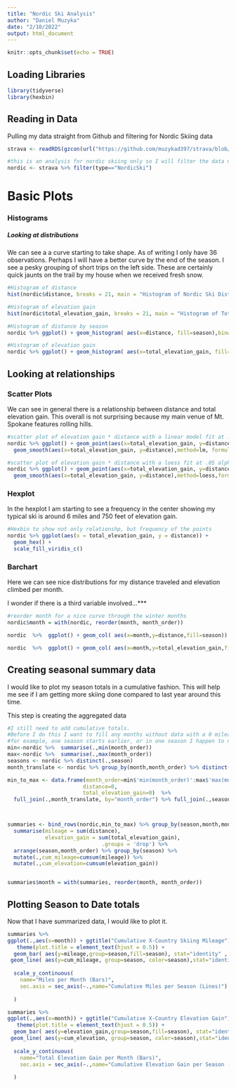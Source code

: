```yaml
---
title: "Nordic Ski Analysis"
author: "Daniel Muzyka"
date: "2/10/2022"
output: html_document
---
```


```r
knitr::opts_chunk$set(echo = TRUE)
```

## Loading Libraries

```r
library(tidyverse)
library(hexbin)
```

## Reading in Data

Pulling my data straight from Github and filtering for Nordic Skiing data

```r

strava <- readRDS(gzcon(url("https://github.com/muzykad397/strava/blob/main/data/strava.RDS?raw=true")))

#this is an analysis for nordic skiing only so I will filter the data now
nordic <- strava %>% filter(type=="NordicSki") 
```

# Basic Plots

### Histograms

##### Looking at distributions
We can see a a curve starting to take shape. As of writing I only have 36 observations. Perhaps I will have a better curve by the end of the season. I see a pesky grouping of short trips on the left side. These are certainly quick jaunts on the trail by my house when we received fresh snow.

```r
#Histogram of distance
hist(nordic$distance, breaks = 21, main = "Histogram of Nordic Ski Distances", xlab = 'Distance (Miles)')

#Histogram of elevation gain
hist(nordic$total_elevation_gain, breaks = 21, main = "Histogram of Total Elevation Gains", xlab = 'Elevation Gains (Feet)')

#Histogram of distance by season
nordic %>% ggplot() + geom_histogram( aes(x=distance, fill=season),binwidth = .5)

#Histogram of elevation gain
nordic %>% ggplot() + geom_histogram( aes(x=total_elevation_gain, fill=season),binwidth = 50)
```

## Looking at relationships

### Scatter Plots

We can see in general there is a relationship between distance and total elevation gain.
This overall is not surprising because my main venue of Mt. Spokane features rolling hills. 

```r
#scatter plot of elevation gain * distance with a linear model fit at .05 alpha 
nordic %>% ggplot() + geom_point(aes(x=total_elevation_gain, y=distance, color=season)) + 
  geom_smooth(aes(x=total_elevation_gain, y=distance),method=lm, formula=y~x, level=0.95)

#scatter plot of elevation gain * distance with a loess fit at .05 alpha
nordic %>% ggplot() + geom_point(aes(x=total_elevation_gain, y=distance, color=season)) + 
  geom_smooth(aes(x=total_elevation_gain, y=distance),method=loess,formula=y~x, level=0.95)
```

### Hexplot
In the hexplot I am starting to see a frequency in the center showing my typical ski is around 6 miles and 750 feet of elevation gain. 
```r
#Hexbin to show not only relationshp, but frequency of the points
nordic %>% ggplot(aes(x = total_elevation_gain, y = distance)) + 
  geom_hex() +
  scale_fill_viridis_c()

```


### Barchart

Here we can see nice distributions for my distance traveled and elevation climbed per month.

I wonder if there is a third variable involved...***
```r
#reorder month for a nice curve through the winter months
nordic$month = with(nordic, reorder(month, month_order))

nordic  %>%  ggplot() + geom_col( aes(x=month,y=distance,fill=season))

nordic  %>%  ggplot() + geom_col( aes(x=month,y=total_elevation_gain,fill=season))
```

## Creating seasonal summary data

I would like to plot my season totals in a cumulative fashion. This will help me see if I am getting more skiing done compared to last year around this time.

This step is creating the aggregated data

```r
#I still need to add cumulative totals. 
#Before I do this I want to fill any months without data with a 0 mileage for illustration purposes
#for example, one season starts earlier, or in one season I happen to not ski an entire month 
min<-nordic %>%  summarise(.,min(month_order))
max<-nordic %>%  summarise(.,max(month_order))
seasons <- nordic %>% distinct(.,season)
month_translate <- nordic %>% group_by(month,month_order) %>% distinct(month,month_order) %>% ungroup()

min_to_max <- data.frame(month_order=min$'min(month_order)':max$'max(month_order)',
                        distance=0,
                        total_elevation_gain=0)  %>% 
  full_join(.,month_translate, by="month_order") %>% full_join(.,seasons,by=character())



summaries <- bind_rows(nordic,min_to_max) %>% group_by(season,month,month_order) %>% 
  summarise(mileage = sum(distance),
            elevation_gain = sum(total_elevation_gain),
                              .groups = 'drop') %>% 
  arrange(season,month_order) %>% group_by(season) %>% 
  mutate(.,cum_mileage=cumsum(mileage)) %>% 
  mutate(.,cum_elevation=cumsum(elevation_gain))


summaries$month = with(summaries, reorder(month, month_order))
```

## Plotting Season to Date totals

Now that I have summarized data, I would like to plot it.


```r

summaries %>% 
ggplot(.,aes(x=month)) + ggtitle("Cumulative X-Country Skiing Mileage") +
   theme(plot.title = element_text(hjust = 0.5)) +
  geom_bar( aes(y=mileage,group=season,fill=season), stat="identity" , position="dodge") +
 geom_line( aes(y=cum_mileage, group=season, color=season),stat="identity", size=1) +
  
  scale_y_continuous(
    name="Miles per Month (Bars)",
    sec.axis = sec_axis(~.,name="Cumulative Miles per Season (Lines)")
    
  ) 

summaries %>% 
ggplot(.,aes(x=month)) + ggtitle("Cumulative X-Country Elevation Gain") +
   theme(plot.title = element_text(hjust = 0.5)) +
  geom_bar( aes(y=elevation_gain,group=season,fill=season), stat="identity" , position="dodge") +
 geom_line( aes(y=cum_elevation, group=season, color=season),stat="identity", size=1) +
  
  scale_y_continuous(
    name="Total Elevation Gain per Month (Bars)",
    sec.axis = sec_axis(~.,name="Cumulative Elevation Gain per Season (Lines)")
    
  ) 

```